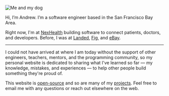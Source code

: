 ![Me and my dog](/andrew-dog.jpg)

Hi, I’m Andrew. I’m a software engineer based in the San Francisco Bay Area.

Right now, I'm at [NexHealth](https://www.nexhealth.com) building software to connect patients, doctors, and developers.
Before, I was at [Landed](https://landed.com), [Fig](https://fig.co), and [eBay](https://ebay.com).

---

I could not have arrived at where I am today without the support of other engineers, teachers, mentors, and the programming community, so my personal website is dedicated to sharing what I've learned so far — my knowledge, mistakes, and experiences — to help other people build something they're proud of.

This website is [open-source](https://github.com/andrewh0/andrewh0-blog) and so are many of my [projects](/projects). Feel free to email me with any questions or reach out elsewhere on the web.
